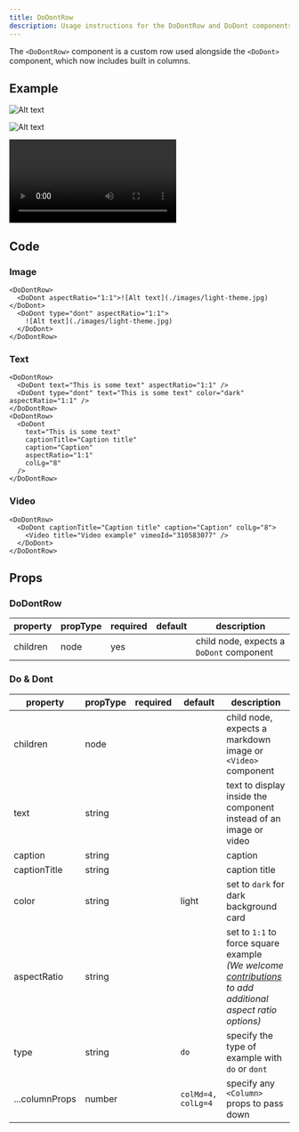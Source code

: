 ```yaml
---
title: DoDontRow
description: Usage instructions for the DoDontRow and DoDont components
---
```


<PageDescription>

The `<DoDontRow>` component is a custom row used alongside the `<DoDont>`
component, which now includes built in columns.

</PageDescription>

## Example

<DoDontRow>

<DoDont aspectRatio="1:1">

![Alt text](./images/light-theme.jpg)

</DoDont>

<DoDont aspectRatio="1:1" type="dont">

![Alt text](./images/light-theme.jpg)

</DoDont>

</DoDontRow>

<DoDontRow>

<DoDont aspectRatio="1:1" text="This is some text" />

<DoDont type="dont" aspectRatio="1:1" text="This is some text" color="dark" />

</DoDontRow>

<DoDontRow>

<DoDont
  text="This is some text"
  color="dark"
  captionTitle="Caption title"
  caption="Caption"
  colLg="8"
/>

</DoDontRow>

<DoDontRow>

<DoDont colLg='8' captionTitle="Caption title" caption="Caption">

<Video title="Video example" vimeoId="310583077" />

</DoDont>

</DoDontRow>

## Code

### Image

```mdx path=components/DoDontRow/DoDontRow.js src=https://github.com/carbon-design-system/gatsby-theme-carbon/tree/master/packages/gatsby-theme-carbon/src/components/DoDontRow
<DoDontRow>
  <DoDont aspectRatio="1:1">![Alt text](./images/light-theme.jpg)</DoDont>
  <DoDont type="dont" aspectRatio="1:1">
    ![Alt text](./images/light-theme.jpg)
  </DoDont>
</DoDontRow>
```

### Text

```mdx path=components/DoDontRow/DoDontRow.js src=https://github.com/carbon-design-system/gatsby-theme-carbon/tree/master/packages/gatsby-theme-carbon/src/components/DoDontRow
<DoDontRow>
  <DoDont text="This is some text" aspectRatio="1:1" />
  <DoDont type="dont" text="This is some text" color="dark" aspectRatio="1:1" />
</DoDontRow>
<DoDontRow>
  <DoDont
    text="This is some text"
    captionTitle="Caption title"
    caption="Caption"
    aspectRatio="1:1"
    colLg="8"
  />
</DoDontRow>
```

### Video

```mdx path=components/DoDontRow/DoDontRow.js src=https://github.com/carbon-design-system/gatsby-theme-carbon/tree/master/packages/gatsby-theme-carbon/src/components/DoDontRow
<DoDontRow>
  <DoDont captionTitle="Caption title" caption="Caption" colLg="8">
    <Video title="Video example" vimeoId="310583077" />
  </DoDont>
</DoDontRow>
```

## Props

### DoDontRow

| property | propType | required | default | description                              |
| -------- | -------- | -------- | ------- | ---------------------------------------- |
| children | node     | yes      |         | child node, expects a `DoDont` component |

### Do & Dont

| property       | propType | required | default            | description                                                                                                                                                                                                                                        |
| -------------- | -------- | -------- | ------------------ | -------------------------------------------------------------------------------------------------------------------------------------------------------------------------------------------------------------------------------------------------- |
| children       | node     |          |                    | child node, expects a markdown image or `<Video>` component                                                                                                                                                                                        |
| text           | string   |          |                    | text to display inside the component instead of an image or video                                                                                                                                                                                  |
| caption        | string   |          |                    | caption                                                                                                                                                                                                                                            |
| captionTitle   | string   |          |                    | caption title                                                                                                                                                                                                                                      |
| color          | string   |          | light              | set to `dark` for dark background card                                                                                                                                                                                                             |
| aspectRatio    | string   |          |                    | set to `1:1` to force square example <br/>_(We welcome [contributions](https://github.com/carbon-design-system/gatsby-theme-carbon/tree/main/packages/gatsby-theme-carbon/src/components/DoDontExample) to add additional aspect ratio options)_ |
| type           | string   |          | `do`               | specify the type of example with `do` or `dont`                                                                                                                                                                                                    |
| ...columnProps | number   |          | `colMd=4, colLg=4` | specify any `<Column>` props to pass down                                                                                                                                                                                                          |

